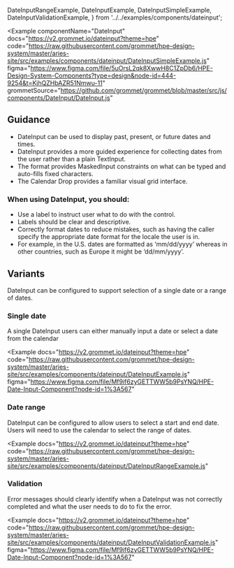   DateInputRangeExample,
  DateInputExample,
  DateInputSimpleExample,
  DateInputValidationExample,
} from '../../examples/components/dateinput';

<Example
  componentName="DateInput"
  docs="https://v2.grommet.io/dateinput?theme=hpe"
  code="https://raw.githubusercontent.com/grommet/hpe-design-system/master/aries-site/src/examples/components/dateinput/DateInputSimpleExample.js"
  figma="https://www.figma.com/file/5uOrsL2qk8XwwH8C1ZpDb6/HPE-Design-System-Components?type=design&node-id=444-9254&t=KjhQZHbAZR51Nmwu-11"
  grommetSource="https://github.com/grommet/grommet/blob/master/src/js/components/DateInput/DateInput.js"
>
  <DateInputSimpleExample />
</Example>

## Guidance

- DateInput can be used to display past, present, or future dates and times.
- DateInput provides a more guided experience for collecting dates from the user rather than a plain TextInput.
- The format provides MaskedInput constraints on what can be typed and auto-fills fixed characters.
- The Calendar Drop provides a familiar visual grid interface.

### When using DateInput, you should:

- Use a label to instruct user what to do with the control.
- Labels should be clear and descriptive.
- Correctly format dates to reduce mistakes, such as having the caller specify
  the appropriate date format for the locale the user is in.
- For example, in the U.S. dates are formatted as ‘mm/dd/yyyy’ whereas
  in other countries, such as Europe it might be ‘dd/mm/yyyy’.

## Variants

DateInput can be configured to support selection of a single date or a range of dates.

### Single date

A single DateInput users can either manually input a date or select
a date from the calendar

<Example
  docs="https://v2.grommet.io/dateinput?theme=hpe"
  code="https://raw.githubusercontent.com/grommet/hpe-design-system/master/aries-site/src/examples/components/dateinput/DateInputExample.js"
  figma="https://www.figma.com/file/Mf9if6zyGETTWW5b9PsYNQ/HPE-Date-Input-Component?node-id=1%3A567"
>
  <DateInputExample />
</Example>

### Date range

DateInput can be configured to allow users to select a start and
end date. Users will need to use the calendar
to select the range of dates.

<Example
  docs="https://v2.grommet.io/dateinput?theme=hpe"
  code="https://raw.githubusercontent.com/grommet/hpe-design-system/master/aries-site/src/examples/components/dateinput/DateInputRangeExample.js"
>
  <DateInputRangeExample />
</Example>

### Validation

Error messages should clearly identify when a DateInput was not correctly completed and what the user
needs to do to fix the error.

<Example
  docs="https://v2.grommet.io/dateinput?theme=hpe"
  code="https://raw.githubusercontent.com/grommet/hpe-design-system/master/aries-site/src/examples/components/dateinput/DateInputValidationExample.js"
  figma="https://www.figma.com/file/Mf9if6zyGETTWW5b9PsYNQ/HPE-Date-Input-Component?node-id=1%3A567"
>
  <DateInputValidationExample />
</Example>
